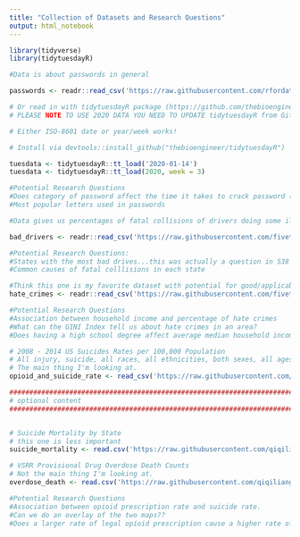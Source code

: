 ```yaml
---
title: "Collection of Datasets and Research Questions"
output: html_notebook
---
```


```r
library(tidyverse)
library(tidytuesdayR)
```


```r
#Data is about passwords in general

passwords <- readr::read_csv('https://raw.githubusercontent.com/rfordatascience/tidytuesday/master/data/2020/2020-01-14/passwords.csv')

# Or read in with tidytuesdayR package (https://github.com/thebioengineer/tidytuesdayR)
# PLEASE NOTE TO USE 2020 DATA YOU NEED TO UPDATE tidytuesdayR from GitHub

# Either ISO-8601 date or year/week works!

# Install via devtools::install_github("thebioengineer/tidytuesdayR")

tuesdata <- tidytuesdayR::tt_load('2020-01-14') 
tuesdata <- tidytuesdayR::tt_load(2020, week = 3)

#Potential Research Questions
#Does category of password affect the time it takes to crack password (online or offline)
#Most popular letters used in passwords

```

```r
#Data gives us percentages of fatal collisions of drivers doing some illegal activity (drinking, etc.)

bad_drivers <- readr::read_csv('https://raw.githubusercontent.com/fivethirtyeight/data/master/bad-drivers/bad-drivers.csv')

#Potential Research Questions: 
#States with the most bad drives...this was actually a question in 538 but we can do our own statistics/graphs about it..not sure though seems like an interesting question.
#Common causes of fatal colllisions in each state

```

```r
#Think this one is my favorite dataset with potential for good/applicable research questions 
hate_crimes <- readr::read_csv('https://raw.githubusercontent.com/fivethirtyeight/data/master/hate-crimes/hate_crimes.csv')

#Potential Research Questions
#Association between household income and percentage of hate crimes
#What can the GINI Index tell us about hate crimes in an area?
#Does having a high school degree affect average median household income?
```

```r
# 2008 - 2014 US Suicides Rates per 100,000 Population
# All injury, suicide, all races, all ethnicities, both sexes, all ages. annualized crude rate for united states: 12.63
# The main thing I'm looking at.
opioid_and_suicide_rate <- read_csv('https://raw.githubusercontent.com/qiqiliang/statistics/master/US_Suicide_and_Opioid_Prescription_Rates')

##############################################################################################################
# optional content
##############################################################################################################


# Suicide Mortality by State
# this one is less important
suicide_mortality <- read.csv('https://raw.githubusercontent.com/qiqiliang/statistics/master/Suicide_Mortality_by_State.csv')

# VSRR Provisional Drug Overdose Death Counts
# Not the main thing I'm looking at.
overdose_death <- read.csv('https://raw.githubusercontent.com/qiqiliang/statistics/master/VSRR_Provisional_Drug_Overdose_Death_Counts.csv')

#Potential Research Questions
#Association between opioid prescription rate and suicide rate.
#Can we do an overlay of the two maps??
#Does a larger rate of legal opioid prescription cause a higher rate of overdoses and suicides?
```






